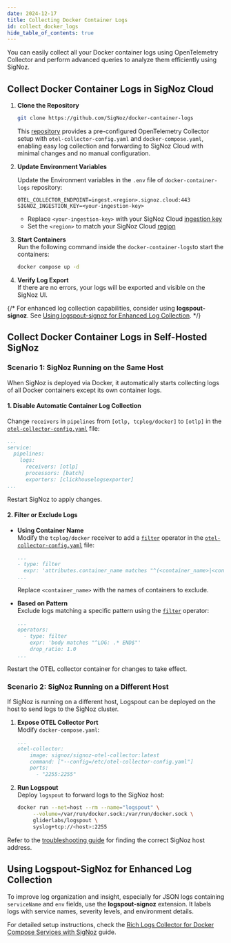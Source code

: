 ```yaml
---
date: 2024-12-17
title: Collecting Docker Container Logs
id: collect_docker_logs
hide_table_of_contents: true
---
```


You can easily collect all your Docker container logs using OpenTelemetry Collector and perform advanced queries to analyze them efficiently using SigNoz.

<Tabs entityName="plans">

<TabItem value="signoz-cloud" label="SigNoz Cloud" default>

## Collect Docker Container Logs in SigNoz Cloud

1. **Clone the Repository**
   ```bash
   git clone https://github.com/SigNoz/docker-container-logs
   ```
   This [repository](https://github.com/SigNoz/docker-container-logs) provides a pre-configured OpenTelemetry Collector setup with `otel-collector-config.yaml` and 
   `docker-compose.yaml`, enabling easy log collection and forwarding to SigNoz Cloud with minimal changes and no manual configuration.

2. **Update Environment Variables**

   Update the  Environment variables in the `.env` file of `docker-container-logs` repository:
   ```.env
   OTEL_COLLECTOR_ENDPOINT=ingest.<region>.signoz.cloud:443
   SIGNOZ_INGESTION_KEY=<your-ingestion-key>
   ```
   - Replace `<your-ingestion-key>` with your SigNoz Cloud [ingestion key](https://signoz.io/docs/ingestion/signoz-cloud/keys/)
   - Set the `<region>` to match your SigNoz Cloud [region](https://signoz.io/docs/ingestion/signoz-cloud/overview/#endpoint)

3. **Start Containers**  
   Run the following command inside the `docker-container-logs`to start the containers:
   ```bash
   docker compose up -d
   ```

4. **Verify Log Export**  
   If there are no errors, your logs will be exported and visible on the SigNoz UI.

{/* <Admonition type="info">
For enhanced log collection capabilities, consider using **logspout-signoz**. See [Using logspout-signoz for Enhanced Log Collection](#using-logspout-signoz-for-enhanced-log-collection).
</Admonition> */}

</TabItem>

<TabItem value='self-host' label='Self-Host'>

## Collect Docker Container Logs in Self-Hosted SigNoz

### Scenario 1: SigNoz Running on the Same Host

When SigNoz is deployed via Docker, it automatically starts collecting logs of all Docker containers except its own container logs.

#### 1. Disable Automatic Container Log Collection
Change `receivers` in `pipelines` from `[otlp, tcplog/docker]` to `[otlp]` in the [`otel-collector-config.yaml`](https://github.com/SigNoz/signoz/blob/main/deploy/docker/otel-collector-config.yaml) file:

```yaml:/deploy/docker/otel-collector-config.yaml {5}
...
service:
  pipelines:
    logs:
      receivers: [otlp]
      processors: [batch]
      exporters: [clickhouselogsexporter]
...
```
Restart SigNoz to apply changes.

#### 2. Filter or Exclude Logs

- **Using Container Name**  
   Modify the `tcplog/docker` receiver to add a [`filter`](https://github.com/open-telemetry/opentelemetry-collector-contrib/blob/main/pkg/stanza/docs/operators/filter.md) operator in the [`otel-collector-config.yaml`](https://github.com/SigNoz/signoz/blob/main/deploy/docker/otel-collector-config.yaml) file:
   ```yaml {2}
   ...
   - type: filter
     expr: 'attributes.container_name matches "^(<container_name>|<container_name>)"'
   ...
   ```
   Replace `<container_name>` with the names of containers to exclude.

- **Based on Pattern**  
   Exclude logs matching a specific pattern using the [`filter`](https://github.com/open-telemetry/opentelemetry-collector-contrib/blob/main/pkg/stanza/docs/operators/filter.md) operator:
   ```yaml {3-5}
   ...
   operators:
     - type: filter
       expr: 'body matches "^LOG: .* END$"'
       drop_ratio: 1.0
   ...
   ```

Restart the OTEL collector container for changes to take effect.

### Scenario 2: SigNoz Running on a Different Host
If SigNoz is running on a different host, Logspout can be deployed on the host to send logs to the SigNoz cluster.

1. **Expose OTEL Collector Port**  
   Modify `docker-compose.yaml`:

   ```yaml:/deploy/docker/docker-compose-minimal.yaml {6}
   ...
   otel-collector:
       image: signoz/signoz-otel-collector:latest
       command: ["--config=/etc/otel-collector-config.yaml"]
       ports:
         - "2255:2255"
   ```

2. **Run Logspout**  
   Deploy `logspout` to forward logs to the SigNoz host:
   ```bash
   docker run --net=host --rm --name="logspout" \
        --volume=/var/run/docker.sock:/var/run/docker.sock \
        gliderlabs/logspout \
        syslog+tcp://<host>:2255
   ```

Refer to the [troubleshooting guide](https://signoz.io/docs/install/troubleshooting/#signoz-otel-collector-address-grid) for finding the correct SigNoz host address.

</TabItem>

</Tabs>

## Using Logspout-SigNoz for Enhanced Log Collection

To improve log organization and insight, especially for JSON logs containing `serviceName` and `env` fields, use the **logspout-signoz** extension. It labels logs with service names, severity levels, and environment details.

For detailed setup instructions, check the [Rich Logs Collector for Docker Compose Services with SigNoz](https://signoz.io/blog/logspout-signoz-setup) guide.
